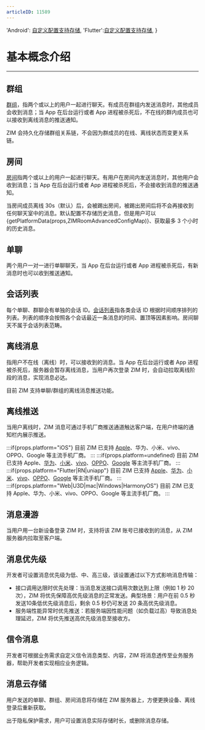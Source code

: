 ```yaml
---
articleID: 11589
---
```



  'Android': <a href="@-ZIMRoomAdvancedConfig" target="_blank">自定义配置支持存储</a>,
  'Flutter':<a href="https://pub.dev/documentation/zego_zim/latest/zego_zim/ZIMRoomAdvancedConfig-class.html" target="_blank">自定义配置支持存储</a>,
}

# 基本概念介绍

- - -


## 群组

[群组](./../Guides/Group/Manage%20groups.mdx)，指两个或以上的用户一起进行聊天。有成员在群组内发送消息时，其他成员会收到消息；当 App 在后台运行或者 App 进程被杀死后，不在线的群内成员也可以接收到离线消息的推送通知。

ZIM 会持久化存储群组关系链，不会因为群成员的在线、离线状态而变更关系链。


## 房间

[房间](./../Guides/Room/Manage%20rooms.mdx)指两个或以上的用户一起进行聊天。有用户在房间内发送消息时，其他用户会收到消息；当 App 在后台运行或者 App 进程被杀死后，不会接收到消息的推送通知。

当房间成员离线 30s（默认）后，会被踢出房间，被踢出房间后将不会再接收到任何聊天室中的消息。默认配置不存储历史消息，但是用户可以{getPlatformData(props,ZIMRoomAdvancedConfigMap)}、获取最多 3 个小时的历史消息。

## 单聊

两个用户一对一进行单聊聊天，当 App 在后台运行或者 App 进程被杀死后，有新消息时也可以收到推送通知。


## 会话列表

每个单聊、群聊会有单独的会话 ID。[会话列表](./../Guides/Conversation/Get%20the%20conversation%20list.mdx)指各类会话 ID 根据时间顺序排列的列表。列表的顺序会按照各个会话最近一条消息的时间、置顶等因素影响。房间聊天不属于会话列表范畴。


## 离线消息

指用户不在线（离线）时，可以接收到的消息。当 App 在后台运行或者 App 进程被杀死后，服务器会暂存离线消息，当用户再次登录 ZIM 时，会自动拉取离线阶段的消息，实现消息必达。

目前 ZIM 支持单聊/群组的离线消息推送功能。


## 离线推送

当用户离线时，ZIM 消息可通过手机厂商推送通道触达客户端，在用户终端的通知栏内展示推送。

:::if{props.platform="iOS"}
目前 ZIM 已支持 [Apple](./../Offline%20push%20notifications/Integrate%20APNs.mdx)、华为、小米、vivo、OPPO、Google 等主流手机厂商。
:::
:::if{props.platform=undefined}
目前 ZIM 已支持 Apple、[华为](./../Offline%20push%20notifications/Integrate%20Huawei.mdx)、[小米](./../Offline%20push%20notifications/Integrate%20Xiaomi.mdx)、[vivo](./../Offline%20push%20notifications/Integrate%20vivo.mdx)、[OPPO](./../Offline%20push%20notifications/Integrate%20OPPO.mdx)、[Google](./../Offline%20push%20notifications/Integrate%20FCM.mdx) 等主流手机厂商。
:::
:::if{props.platform="Flutter|RN|uniapp"}
目前 ZIM 已支持 [Apple](./../Offline%20push%20notifications/Integrate%20APNs.mdx)、[华为](./../Offline%20push%20notifications/Integrate%20Huawei.mdx)、[小米](./../Offline%20push%20notifications/Integrate%20Xiaomi.mdx)、[vivo](./../Offline%20push%20notifications/Integrate%20vivo.mdx)、[OPPO](./../Offline%20push%20notifications/Integrate%20OPPO.mdx)、[Google](./../Offline%20push%20notifications/Integrate%20FCM.mdx) 等主流手机厂商。
:::
:::if{props.platform="Web|U3D|mac|Windows|HarmonyOS"}
目前 ZIM 已支持 Apple、华为、小米、vivo、OPPO、Google 等主流手机厂商。
:::

## 消息漫游

当用户用一台新设备登录 ZIM 时，支持将该 ZIM 账号已接收到的消息，从 ZIM 服务器内拉取至客户端。

## 消息优先级

开发者可设置消息优先级为低、中、高三级，该设置通过以下方式影响消息传输：
- 接口调用达限时优先处理：当消息发送接口调用次数达到上限（例如 1 秒 20 次），ZIM 将优先保障高优先级消息的正常发送。典型场景：用户在前 0.5 秒发送10条低优先级消息后，剩余 0.5 秒仍可发送 20 条高优先级消息。
- 服务端性能异常时优先推送：若服务端因性能问题（如负载过高）导致消息处理延迟，ZIM 将优先推送高优先级消息至接收方。

## 信令消息

开发者可根据业务需求自定义信令消息类型、内容，ZIM 将消息透传至业务服务器，帮助开发者实现相应业务逻辑。


## 消息云存储

用户发送的单聊、群组、房间消息将存储在 ZIM 服务器上，方便更换设备、离线登录后重新获取。

出于隐私保护需求，用户可设置消息实际存储时长，或删除消息存储。
